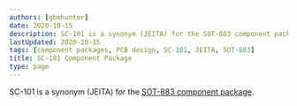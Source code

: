 ```yaml
---
authors: [gbmhunter]
date: 2020-10-15
description: SC-101 is a synonym (JEITA) for the SOT-883 component package.
lastUpdated: 2020-10-15
tags: [component packages, PCB design, SC-101, JEITA, SOT-883]
title: SC-101 Component Package
type: page
---
```


SC-101 is a synonym (JEITA) for the [SOT-883 component package](/pcb-design/component-packages/sot-883-component-package).
